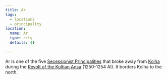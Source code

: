 ```yaml
---
title: Ar
tags:
  - locations
  - principality
location:
  name: Ar
  type: city
  details: {}

---
```


Ar is one of the five
[Secessionist Principalities](/organizations/secessionist-principalities/)
that broke away from [Kolha](/locations/kolha) during the
[Revolt of the Kolhan Ansa](/events/revolt-of-the-kolhan-ansa/) (1250-1254
AI). It borders Kolha to the north.
